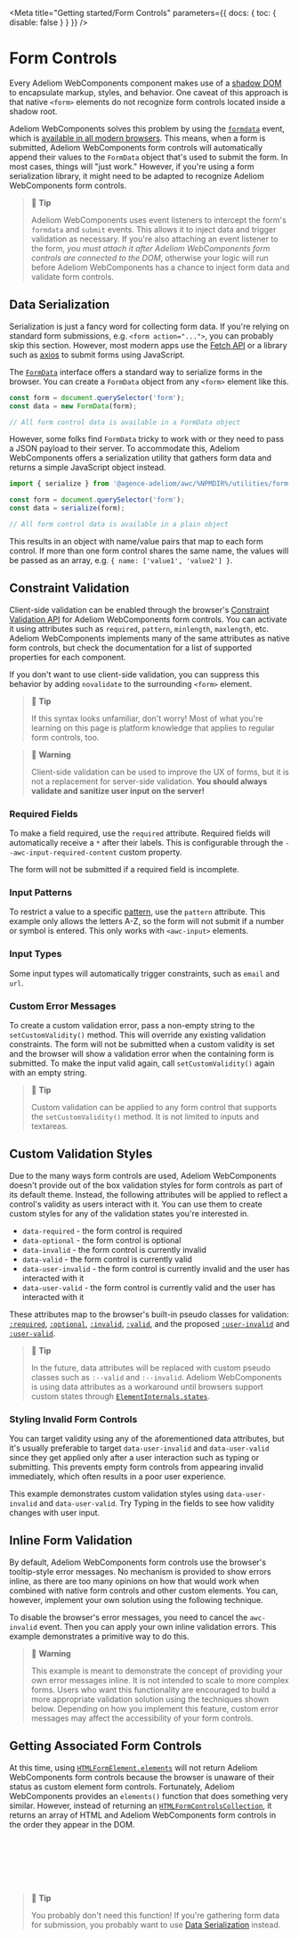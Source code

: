
<Meta title="Getting started/Form Controls" parameters={{ docs: { toc: { disable: false } } }} />

# Form Controls

Every Adeliom WebComponents component makes use of a [shadow DOM](https://developer.mozilla.org/en-US/docs/Web/Web_Components/Using_shadow_DOM) to encapsulate markup, styles, and behavior. One caveat of this approach is that native `<form>` elements do not recognize form controls located inside a shadow root.

Adeliom WebComponents solves this problem by using the [`formdata`](https://developer.mozilla.org/en-US/docs/Web/API/HTMLFormElement/formdata_event) event, which is [available in all modern browsers](https://caniuse.com/mdn-api_htmlformelement_formdata_event). This means, when a form is submitted, Adeliom WebComponents form controls will automatically append their values to the `FormData` object that's used to submit the form. In most cases, things will "just work." However, if you're using a form serialization library, it might need to be adapted to recognize Adeliom WebComponents form controls.

> 📘 **Tip**
>
> Adeliom WebComponents uses event listeners to intercept the form's `formdata` and `submit` events. This allows it to inject data and trigger validation as necessary. If you're also attaching an event listener to the form, _you must attach it after Adeliom WebComponents form controls are connected to the DOM_, otherwise your logic will run before Adeliom WebComponents has a chance to inject form data and validate form controls.

## Data Serialization

Serialization is just a fancy word for collecting form data. If you're relying on standard form submissions, e.g. `<form action="...">`, you can probably skip this section. However, most modern apps use the [Fetch API](https://developer.mozilla.org/en-US/docs/Web/API/Fetch_API) or a library such as [axios](https://github.com/axios/axios) to submit forms using JavaScript.

The [`FormData`](https://developer.mozilla.org/en-US/docs/Web/API/FormData) interface offers a standard way to serialize forms in the browser. You can create a `FormData` object from any `<form>` element like this.

```js
const form = document.querySelector('form');
const data = new FormData(form);

// All form control data is available in a FormData object
```

However, some folks find `FormData` tricky to work with or they need to pass a JSON payload to their server. To accommodate this, Adeliom WebComponents offers a serialization utility that gathers form data and returns a simple JavaScript object instead.

```js
import { serialize } from '@agence-adeliom/awc/%NPMDIR%/utilities/form.js';

const form = document.querySelector('form');
const data = serialize(form);

// All form control data is available in a plain object
```

This results in an object with name/value pairs that map to each form control. If more than one form control shares the same name, the values will be passed as an array, e.g. `{ name: ['value1', 'value2'] }`.

## Constraint Validation

Client-side validation can be enabled through the browser's [Constraint Validation API](https://developer.mozilla.org/en-US/docs/Web/Guide/HTML/HTML5/Constraint_validation) for Adeliom WebComponents form controls. You can activate it using attributes such as `required`, `pattern`, `minlength`, `maxlength`, etc. Adeliom WebComponents implements many of the same attributes as native form controls, but check the documentation for a list of supported properties for each component.

If you don't want to use client-side validation, you can suppress this behavior by adding `novalidate` to the surrounding `<form>` element.

> 📘 **Tip**
>
> If this syntax looks unfamiliar, don't worry! Most of what you're learning on this page is platform knowledge that applies to regular form controls, too.

> 🚧 **Warning**
>
> Client-side validation can be used to improve the UX of forms, but it is not a replacement for server-side validation. **You should always validate and sanitize user input on the server!**

### Required Fields

To make a field required, use the `required` attribute. Required fields will automatically receive a `*` after their labels. This is configurable through the `--awc-input-required-content` custom property.

The form will not be submitted if a required field is incomplete.

<Canvas of={DocsStories.RequiredFields} />

### Input Patterns

To restrict a value to a specific [pattern](https://developer.mozilla.org/en-US/docs/Web/HTML/Attributes/pattern), use the `pattern` attribute. This example only allows the letters A-Z, so the form will not submit if a number or symbol is entered. This only works with `<awc-input>` elements.

<Canvas of={DocsStories.InputPatterns} />

### Input Types

Some input types will automatically trigger constraints, such as `email` and `url`.

<Canvas of={DocsStories.InputTypes} />

### Custom Error Messages

To create a custom validation error, pass a non-empty string to the `setCustomValidity()` method. This will override any existing validation constraints. The form will not be submitted when a custom validity is set and the browser will show a validation error when the containing form is submitted. To make the input valid again, call `setCustomValidity()` again with an empty string.

<Canvas of={DocsStories.CustomErrorMessages} />

> 📘 **Tip**
>
> Custom validation can be applied to any form control that supports the `setCustomValidity()` method. It is not limited to inputs and textareas.

## Custom Validation Styles

Due to the many ways form controls are used, Adeliom WebComponents doesn't provide out of the box validation styles for form controls as part of its default theme. Instead, the following attributes will be applied to reflect a control's validity as users interact with it. You can use them to create custom styles for any of the validation states you're interested in.

- `data-required` - the form control is required
- `data-optional` - the form control is optional
- `data-invalid` - the form control is currently invalid
- `data-valid` - the form control is currently valid
- `data-user-invalid` - the form control is currently invalid and the user has interacted with it
- `data-user-valid` - the form control is currently valid and the user has interacted with it

These attributes map to the browser's built-in pseudo classes for validation: [`:required`](https://developer.mozilla.org/en-US/docs/Web/CSS/:required), [`:optional`](https://developer.mozilla.org/en-US/docs/Web/CSS/:optional), [`:invalid`](https://developer.mozilla.org/en-US/docs/Web/CSS/:invalid), [`:valid`](https://developer.mozilla.org/en-US/docs/Web/CSS/:valid), and the proposed [`:user-invalid`](https://developer.mozilla.org/en-US/docs/Web/CSS/:user-invalid) and [`:user-valid`](https://developer.mozilla.org/en-US/docs/Web/CSS/:user-valid).

> 📘 **Tip**
>
> In the future, data attributes will be replaced with custom pseudo classes such as `:--valid` and `:--invalid`. Adeliom WebComponents is using data attributes as a workaround until browsers support custom states through [`ElementInternals.states`](https://developer.mozilla.org/en-US/docs/Web/API/ElementInternals/states).

### Styling Invalid Form Controls

You can target validity using any of the aforementioned data attributes, but it's usually preferable to target `data-user-invalid` and `data-user-valid` since they get applied only after a user interaction such as typing or submitting. This prevents empty form controls from appearing invalid immediately, which often results in a poor user experience.

This example demonstrates custom validation styles using `data-user-invalid` and `data-user-valid`. Try Typing in the fields to see how validity changes with user input.

<Canvas of={DocsStories.StylingInvalidFormControls} />

## Inline Form Validation

By default, Adeliom WebComponents form controls use the browser's tooltip-style error messages. No mechanism is provided to show errors inline, as there are too many opinions on how that would work when combined with native form controls and other custom elements. You can, however, implement your own solution using the following technique.

To disable the browser's error messages, you need to cancel the `awc-invalid` event. Then you can apply your own inline validation errors. This example demonstrates a primitive way to do this.

<Canvas of={DocsStories.InlineFormValidation} />

> 🚧 **Warning**
>
> This example is meant to demonstrate the concept of providing your own error messages inline. It is not intended to scale to more complex forms. Users who want this functionality are encouraged to build a more appropriate validation solution using the techniques shown below. Depending on how you implement this feature, custom error messages may affect the accessibility of your form controls.

## Getting Associated Form Controls

At this time, using [`HTMLFormElement.elements`](https://developer.mozilla.org/en-US/docs/Web/API/HTMLFormElement/elements) will not return Adeliom WebComponents form controls because the browser is unaware of their status as custom element form controls. Fortunately, Adeliom WebComponents provides an `elements()` function that does something very similar. However, instead of returning an [`HTMLFormControlsCollection`](https://developer.mozilla.org/en-US/docs/Web/API/HTMLFormControlsCollection), it returns an array of HTML and Adeliom WebComponents form controls in the order they appear in the DOM.

```js
import { getFormControls } from '@agence-adeliom/awc/%NPMDIR%/utilities/form.js';

const form = document.querySelector('#my-form');
const formControls = getFormControls(form);

console.log(formControls); // e.g. [input, AWC-input, ...]
```

> 📘 **Tip**
>
> You probably don't need this function! If you're gathering form data for submission, you probably want to use [Data Serialization](#data-serializing) instead.
